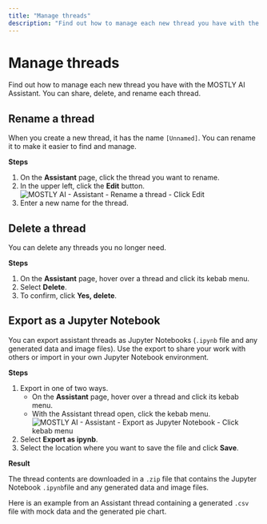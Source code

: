 ```yaml
---
title: "Manage threads"
description: "Find out how to manage each new thread you have with the MOSTLY AI Assistant. You can share, delete, and rename each thread."
---
```



# Manage threads

Find out how to manage each new thread you have with the MOSTLY AI Assistant. You can share, delete, and rename each thread.

## Rename a thread

When you create a new thread, it has the name `[Unnamed]`. You can rename it to make it easier to find and manage.

**Steps**

1. On the **Assistant** page, click the thread you want to rename.
2. In the upper left, click the **Edit** button.
    <Image
        src="/docs/docimages/assistant/rename-thread-01-click-edit.webp"
        alt="MOSTLY AI - Assistant - Rename a thread - Click Edit"
        width={800}
        height={400}
    />
3. Enter a new name for the thread.

## Delete a thread

You can delete any threads you no longer need.

**Steps**

1. On the **Assistant** page, hover over a thread and click its kebab menu.
2. Select **Delete**.
3. To confirm, click **Yes, delete**.

## Export as a Jupyter Notebook

You can export assistant threads as Jupyter Notebooks (`.ipynb` file and any generated data and image files). Use the export to share your work with others or import in your own Jupyter Notebook environment.

**Steps**

1. Export in one of two ways.
    * On the **Assistant** page, hover over a thread and click its kebab menu.
    * With the Assistant thread open, click the kebab menu.
        <Image
            src="/docs/docimages/assistant/assistant-thread-export-as-ipynb.webp"
            alt="MOSTLY AI - Assistant - Export as Jupyter Notebook - Click kebab menu"
            width={800}
            height={400}
        />
2. Select **Export as ipynb**.
3. Select the location where you want to save the file and click **Save**.

**Result**

The thread contents are downloaded in a `.zip` file that contains the Jupyter Notebook `.ipynb`file and any generated data and image files.

Here is an example from an Assistant thread containing a generated `.csv` file with mock data and the generated pie chart.

<FileTree>
  <FileTree.Folder name="Mock-Data-with-sample-GitHub-profiles" defaultOpen>
    <FileTree.File name="Mock Data with sample GitHub profiles.ipynb" />
    <FileTree.Folder name="data" defaultOpen>
      <FileTree.File name="mock_data.csv" />
      <FileTree.File name="country_distribution_pie_chart.png" />
    </FileTree.Folder>
  </FileTree.Folder>
</FileTree>

